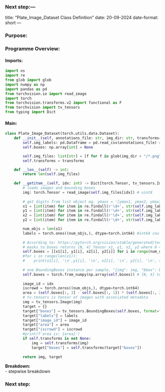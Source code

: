 ### Next step:---
title: "Plate_Image_Dataset Class Definition"
date: 20-09-2024
date-format: short
---

### Purpose:

### Programme Overview:

#### Imports:
```python
import os
import re
from glob import glob
import numpy as np
import pandas as pd
from torchvision.io import read_image
import torch
from torchvision.transforms.v2 import functional as F
from torchvision import tv_tensors
from typing import Dict
```

#### Main:
```python
class Plate_Image_Dataset(torch.utils.data.Dataset):
    def __init__(self, annotations_file: str, img_dir: str, transforms=None):
        self.img_labels: pd.Dataframe = pd.read_csv(annotations_file) # bounding box vertices' coordinates
        self.boxes: np.array[int] = None

        self.img_files: list[str] = [f for f in glob(img_dir + "/*.png")]
        self.transforms = transforms

    def __len__(self) -> int:
        return len(self.img_files)
    
    def __getitem__(self, idx: int) -> Dict[torch.Tensor, tv_tensors.Image]: 
        # loads images and bounding boxes
        img: torch.Tensor = read_image(self.img_files[idx]) # uint8
        
        # get digits from list object eg. ymaxs = '[ymax1, ymax2, ymax3]' returned from pd.DataFrame I KNOW IT'S HORRIBLE, IT'S THE ONLY WORKAROUND I FOUND WORKED :' (
        x1 = [int(item) for item in re.findall(r'\d+', str(self.img_labels['xmins'][idx]))] #https://docs.python.org/3/library/re.html
        y1 = [int(item) for item in re.findall(r'\d+', str(self.img_labels['ymins'][idx]))]
        x2 = [int(item) for item in re.findall(r'\d+', str(self.img_labels['xmaxs'][idx]))]
        y2 = [int(item) for item in re.findall(r'\d+', str(self.img_labels['ymaxs'][idx]))]

        num_objs = len(x1)
        labels = torch.ones((num_objs,), dtype=torch.int64) #int64 could be overkill, int8 since only one label, maybe downstream methods expect type   int64 so using for now as specified here: https://pytorch.org/tutorials/intermediate/torchvision_tutorial.html
        
        # According to: https://pytorch.org/vision/stable/generated/torchvision.ops.masks_to_boxes.html#torchvision.ops.masks_to_boxes
        # masks_to_boxes returns [N, 4] Tensor x1, y1, x2, y2 where 0 <= x1 < x2 same for y1 and y2 [row = boxes, columns: x1y1x2y2]
        self.boxes = [[x1[i], y1[i], x2[i], y2[i]] for i in range(num_objs)]
        #for i in range(len(x1)):
        #    print(x1[i], '\n',y1[i], '\n', x2[i], '\n', y2[i], '\n', self.boxes)
       
        # one BoundingBoxes instance per sample, "{img": img, "bbox": BoundingBoxes(...)}" where BoundingBoxes contains all the bounding box vertices associated with that image in the form x1, y1,x2, y2
        self.boxes = torch.from_numpy(np.array(self.boxes)) # [N, 4] tensor, m x n matrix , Rows by cols
        
        image_id = idx
        iscrowd = torch.zeros((num_objs,), dtype=torch.int64)
        area = (self.boxes[:, 3] - self.boxes[:, 1]) * (self.boxes[:, 2] - self.boxes[:, 0]) 
        # tv.tensors is tensor of images with associated metadata
        img = tv_tensors.Image(img)
        target = {}
        target["boxes"] = tv_tensors.BoundingBoxes(self.boxes, format="XYXY", canvas_size=F.get_size(img))
        target["labels"] = labels
        target["image_id"] = image_id
        target["area"] = area
        target["iscrowd"] = iscrowd
        #print(f'area is: {area}')
        if self.transforms is not None:
            img = self.transforms(img)
            target["boxes"] = self.transforms(target["boxes"])
        
        return img, target
```

**Breakdown:** \
- stepwise breakdown \

### Next step:
